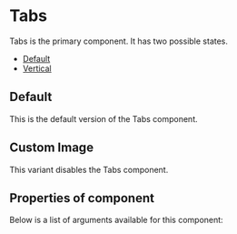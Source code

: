 
<Meta title="Cobalt UI Library/Navigation Components/Tabs" component={Tabs} />

# Tabs

Tabs is the primary component. It has two possible states.

- [Default](#default)
- [Vertical](#vertical)

<a id="default" />

## Default

This is the default version of the Tabs component.

<Canvas>
  <Story id="cobalt-ui-library-navigation-components-tabs--default-story" />
</Canvas>

<a id="vertical" />

## Custom Image

This variant disables the Tabs component.

<Canvas>
  <Story id="cobalt-ui-library-navigation-components-tabs--vertical" />
</Canvas>

## Properties of component

Below is a list of arguments available for this component:

<ArgsTable of={Tabs} />
